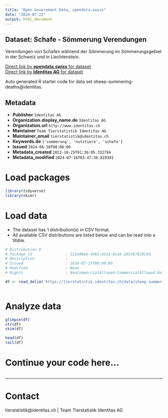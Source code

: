 ```yaml
---
title: "Open Government Data, opendata.swiss"
date: "2024-07-22"
output: html_document
---
```


## Dataset: Schafe - Sömmerung Verendungen

Verendungen von Schafen während der Sömmerung im Sömmerungsgebiet in der Schweiz und in Liechtenstein.

[Direct link by **opendata.swiss** for dataset](https://opendata.swiss/de/dataset/schafe-sommerung-abgange)<br>
[Direct link by **Identitas AG** for dataset](https://tierstatistik.identitas.ch/)

Auto generated R starter code for data set sheep-summering-deaths@identitas.

## Metadata

- **Publisher** `Identitas AG`
- **Organization.display_name.de** `Identitas AG`
- **Organization.url** `http://www.identitas.ch`
- **Maintainer** `Team Tierstatistik Identitas AG`
- **Maintainer_email** `tierstatistik@identitas.ch`
- **Keywords.de** `['sommerung', 'nutztiere', 'schafe']`
- **Issued** `2024-06-30T00:00:00`
- **Metadata_created** `2022-10-25T01:36:05.332794`
- **Metadata_modified** `2024-07-16T03:47:30.829391`


# Load packages

```r

library(tidyverse)
library(skimr)

```

# Load data

-   The dataset has 1 distribution(s) in CSV format.
-   All available CSV distributions are listed below and can be read into a tibble.

```r

# Distribution 0
# Package_id               : 213a08eb-a962-43a1-81a9-28536782019d
# Description              : 
# Issued                   : 2024-07-15T00:00:00
# Modified                 : None
# Rights                   : NonCommercialAllowed-CommercialAllowed-ReferenceRequired

df <- read_delim('https://tierstatistik.identitas.ch/data/sheep-summering-deaths.csv')



```

# Analyze data

```r

glimpse(df)
str(df)
skim(df)

head(df)
tail(df)

```

# Continue your code here...

```r

```

------------------------------------------------------------------------

# Contact

tierstatistik@identitas.ch | Team Tierstatistik Identitas AG
